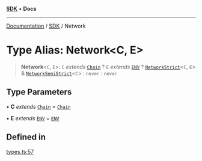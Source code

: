[**SDK**](../index.mdx) • **Docs**

***

[Documentation](../../index.mdx) / [SDK](../README.mdx) / Network

# Type Alias: Network\<C, E\>

> **Network**\<`C`, `E`\>: `C` *extends* [`Chain`](Chain.mdx) ? `E` *extends* [`ENV`](ENV.mdx) ? [`NetworkStrict`](NetworkStrict.mdx)\<`C`, `E`\> & [`NetworkSemiStrict`](NetworkSemiStrict.mdx)\<`C`\> : `never` : `never`

## Type Parameters

• **C** *extends* [`Chain`](Chain.mdx) = [`Chain`](Chain.mdx)

• **E** *extends* [`ENV`](ENV.mdx) = [`ENV`](ENV.mdx)

## Defined in

[types.ts:57](https://github.com/monerium/js-monorepo/blob/1f07b3662d18c631941e215c70068d205e95c304/packages/sdk/src/types.ts#L57)

